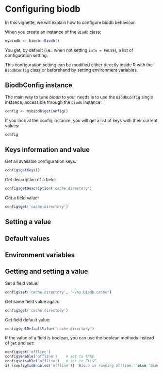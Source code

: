 <!--
%\VignetteEngine{knitr::rmarkdown}
%\VignetteIndexEntry{Configuring biodb}
-->

# Configuring biodb

In this vignette, we will explain how to configure biodb behaviour.

When you create an instance of the `Biodb` class:
```r
mybiodb <- biodb::Biodb()
```
You get, by default (i.e.: when not setting `info = FALSE`), a list of configuration setting.

This configuration setting can be modified either directly inside R with the `BiodbConfig` class or beforehand by setting environment variables.

## BiodbConfig instance

The main way to tune *biodb* to your needs is to use the `BiodbConfig` single instance, accessible through the `biodb` instance:
```r
config <- mybiodb$getConfig()
```

If you look at the config instance, you will get a list of keys with their current values:
```r
config
```

## Keys information and value

Get all available configuration keys:
```r
config$getKeys()
```

Get description of a field:
```r
config$getDescription('cache.directory')
```

Get a field value:
```r
config$get('cache.directory')
```

## Setting a value

## Default values

## Environment variables

## Getting and setting a value

Set a field value:
```r
config$set('cache.directory', '~/my.biodb.cache')
```

Get same field value again:
```r
config$get('cache.directory')
```

Get field default value:
```r
config$getDefaultValue('cache.directory')
```

If the value of a field is boolean, you can use the boolean methods instead of `get` and `set`:
```r
config$get('offline')
config$enable('offline')    # set to TRUE
config$disable('offline')   # set to FALSE
if (config$isEnabled('offline')) 'Biodb is running offline.' else 'Biodb is running online.'
```
